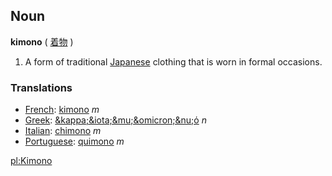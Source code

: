 ==Noun==
'''kimono''' ( [[着物]] )

#A form of traditional [[Japanese]] clothing that is worn in formal occasions.

===Translations===

*[[French]]: [[kimono]] ''m''
*[[Greek]]: [[&kappa;&iota;&mu;&omicron;&nu;ό]] ''n''
*[[Italian]]: [[chimono]] ''m''
*[[Portuguese]]: [[quimono]] ''m''

[[pl:Kimono]]